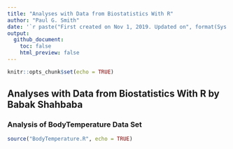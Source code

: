 ---
title: "Analyses with Data from Biostatistics With R"
author: "Paul G. Smith"
date: '`r paste("First created on Nov 1, 2019. Updated on", format(Sys.Date(),"%b %d, %Y"))`'
output: 
  github_document:
    toc: false
    html_preview: false
---

```{r setup, include=FALSE}
knitr::opts_chunk$set(echo = TRUE)
```

## Analyses with Data from Biostatistics With R by Babak Shahbaba


### Analysis of BodyTemperature Data Set


```{r echo=TRUE, message=TRUE, warning=TRUE}
source("BodyTemperature.R", echo = TRUE)

```

